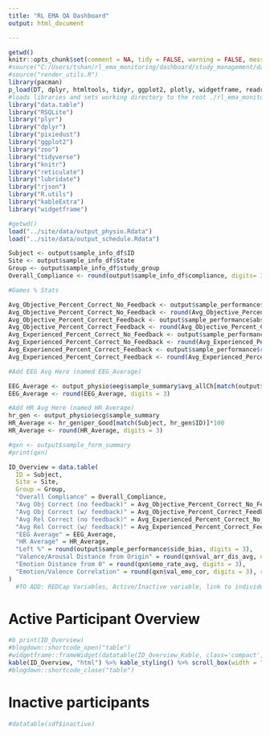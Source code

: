 ```yaml
---
title: "RL EMA QA Dashboard"
output: html_document

---
```


```r
getwd()
knitr::opts_chunk$set(comment = NA, tidy = FALSE, warning = FALSE, message = FALSE)
#source("C:/Users/tshan/rl_ema_monitoring/dashboard/study_management/data_management_functions.R")
#source("render_utils.R")
library(pacman)
p_load(DT, dplyr, htmltools, tidyr, ggplot2, plotly, widgetframe, readr)
#loads libraries and sets working directory to the root ./rl_ema_monitoring
library("data.table")
library("RSQLite")
library("plyr")
library("dplyr")
library("pixiedust")
library("ggplot2")
library("zoo")
library("tidyverse")
library("knitr")
library("reticulate")
library("lubridate")
library("rjson")
library("R.utils")
library("kableExtra")
library("widgetframe")

#getwd()
load("../site/data/output_physio.Rdata")
load("../site/data/output_schedule.Rdata")

Subject <- output$sample_info_df$ID
Site <- output$sample_info_df$State
Group <- output$sample_info_df$study_group
Overall_Compliance <- round(output$sample_info_df$compliance, digits= 3)

#Games % Stats

Avg_Objective_Percent_Correct_No_Feedback <- output$sample_performance$abs_accurate_nofeed
Avg_Objective_Percent_Correct_No_Feedback <- round(Avg_Objective_Percent_Correct_No_Feedback, digits = 3)
Avg_Objective_Percent_Correct_Feedback <- output$sample_performance$abs_accurate_feed
Avg_Objective_Percent_Correct_Feedback <- round(Avg_Objective_Percent_Correct_Feedback, digits = 3)
Avg_Experienced_Percent_Correct_No_Feedback <- output$sample_performance$relative_accuracy_nofeed
Avg_Experienced_Percent_Correct_No_Feedback <- round(Avg_Experienced_Percent_Correct_No_Feedback, digits = 3)
Avg_Experienced_Percent_Correct_Feedback <- output$sample_performance$relative_accuracy_feed
Avg_Experienced_Percent_Correct_Feedback <- round(Avg_Experienced_Percent_Correct_Feedback, digits = 3)

#Add EEG Avg Here (named EEG_Average)

EEG_Average <- output_physio$eeg$sample_summary$avg_allCh[match(output$sample_info_df$ID, output_physio$eeg$sample_summary$ID)]
EEG_Average <- round(EEG_Average, digits = 3)

#Add HR Avg Here (named HR_Average)
hr_gen <- output_physio$ecg$sample_summary
HR_Average <- hr_gen$per_Good[match(Subject, hr_gen$ID)]*100
HR_Average <- round(HR_Average, digits = 3)

#qxn <- output$sample_form_summary
#print(qxn)

ID_Overview = data.table(
  ID = Subject,
  Site = Site,
  Group = Group,
  "Overall Compliance" = Overall_Compliance,
  "Avg Obj Correct (no feedback)" = Avg_Objective_Percent_Correct_No_Feedback,
  "Avg Obj Correct (w/ feedback)" = Avg_Objective_Percent_Correct_Feedback,
  "Avg Rel Correct (no feedback)" = Avg_Experienced_Percent_Correct_No_Feedback,
  "Avg Rel Correct (w/ feedback)" = Avg_Experienced_Percent_Correct_Feedback,
  "EEG Average" = EEG_Average,
  "HR Average" = HR_Average,
  "Left %" = round(output$sample_performance$side_bias, digits = 3),
  "Valence/Arousal Distance from Origin" = round(qxn$val_arr_dis_avg, digits = 3),
  "Emotion Distance from 0" = round(qxn$emo_rate_avg, digits = 3),
  "Emotion/Valence Correlation" = round(qxn$val_emo_cor, digits = 3), row.names = FALSE,
)
  #TO ADD: REDCap Variables, Active/Inactive variable, link to individual page`
```

# Active Participant Overview

```r
#b print(ID_Overview)
#blogdown::shortcode_open("table")
#widgetframe::frameWidget(datatable(ID_Overview_Kable, class='compact', escape=FALSE, selection='none'))
kable(ID_Overview, "html") %>% kable_styling() %>% scroll_box(width = "100%") 
#blogdown::shortcode_close("table")
```


# Inactive participants

```r
#datatable(sdf$inactive)
```